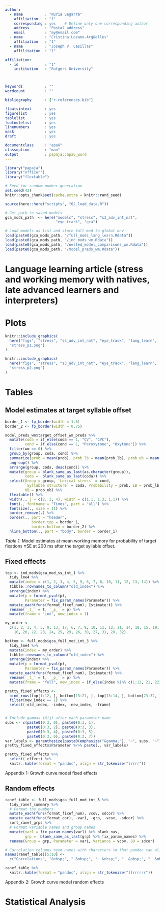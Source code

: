 ```yaml
---
author: 
  - name          : "Nuria Sagarra"
    affiliation   : "1"
    corresponding : yes    # Define only one corresponding author
    address       : "Postal address"
    email         : "my@email.com"
  - name          : "Cristina Lozano-Argüelles"
    affiliation   : "1"
  - name          : "Joseph V. Casillas"
    affilitation  : "1"

affiliation:
  - id            : "1"
    institution   : "Rutgers University"



keywords          : ""
wordcount         : ""

bibliography      : ["r-references.bib"]

floatsintext      : yes
figurelist        : yes
tablelist         : yes
footnotelist      : yes
linenumbers       : yes
mask              : yes
draft             : yes

documentclass     : "apa6"
classoption       : "man"
output            : papaja::apa6_word
---
```


```r
library("papaja")
library("officer")
library("flextable")
```

```r
# Seed for random number generation
set.seed(42)
knitr::opts_chunk$set(cache.extra = knitr::rand_seed)
```

```r
source(here::here("scripts", "02_load_data.R"))

# Get path to saved models
gca_mods_path  <- here("models", "stress", "s3_adv_int_nat", 
                       "eye_track", "gca")

# Load models as list and store full mod to global env
load(paste0(gca_mods_path, "/full_mods_lang_learn.Rdata"))
load(paste0(gca_mods_path, "/ind_mods_wm.Rdata"))
load(paste0(gca_mods_path, "/nested_model_comparisons_wm.Rdata"))
load(paste0(gca_mods_path, "/model_preds_wm.Rdata"))

```






# Language learning article (stress and working memory with natives, late advanced learners and interpreters)












# Plots

```r
knitr::include_graphics(
  here("figs", "stress", "s3_adv_int_nat", "eye_track", "lang_learn", 
  "stress_p1.png")
)
```

```r
knitr::include_graphics(
  here("figs", "stress", "s3_adv_int_nat", "eye_track", "lang_learn", 
  "stress_p2.png")
)
```













# Tables 

## Model estimates at target syllable offset  


```r

border_1 <- fp_border(width = 1.5)
border_2 <- fp_border(width = 0.75)

model_preds_wm$target_offset_wm_preds %>% 
  mutate(coda = if_else(coda == 1, "CV", "CVC"), 
         cond = if_else(cond == 1, "Paroxytone", "Oxytone")) %>% 
  filter(wm == 0) %>% 
  group_by(group, coda, cond) %>% 
  summarize(prob = mean(prob), prob_lb = mean(prob_lb), prob_ub = mean(prob_ub)) %>% 
  ungroup() %>% 
  arrange(group, coda, desc(cond)) %>% 
  mutate(group = blank_same_as_last(as.character(group)), 
         coda =  blank_same_as_last(coda)) %>% 
  select(Group = group, `Lexical stress` = cond, 
         `Syllable structure` = coda, Probability = prob, LB = prob_lb, 
         UB = prob_ub) %>% 
  flextable() %>% 
  width(., j = c(2, 3, 4), width = c(1.1, 1.3, 1.1)) %>% 
  font(., fontname = "Times", part = "all") %>%
  fontsize(., size = 11) %>% 
  border_remove(.) %>%  
  border(., part = "header", 
            border.top = border_1,
            border.bottom = border_2) %>% 
  hline_bottom(., part = "body", border = border_1)
```

*Table 1*: Model estimates at mean working memory for probability of target fixations ±SE at 200 ms after the target syllable offset.




## Fixed effects

```r

top <- ind_mods$gca_mod_ss_int_1 %>% 
  tidy_lme4 %>% 
  mutate(index = c(1, 2, 3, 4, 5, 9, 6, 7, 8, 10, 11, 12, 13, 14)) %>% 
  tibble::rownames_to_column("old_index") %>% 
  arrange(index) %>% 
  mutate(p = format_pval(p), 
         Parameter = fix_param_names(Parameter)) %>% 
  mutate_each(funs(format_fixef_num), Estimate:t) %>% 
  rename(`_t_` = t, `_p_` = p) %>% 
  mutate(frame = "ind", new_index = 1)

my_order <- 
  c(1, 2, 3, 4, 5, 9, 13, 17, 6, 7, 8, 10, 11, 12, 21, 14, 18, 15, 19, 
    16, 20, 22, 23, 24, 25, 29, 26, 30, 27, 31, 28, 32)

bottom <- full_mods$gca_full_mod_int_3 %>% 
  tidy_lme4 %>% 
  mutate(index = my_order) %>% 
  tibble::rownames_to_column("old_index") %>% 
  arrange(index) %>% 
  mutate(p = format_pval(p), 
         Parameter = fix_param_names(Parameter)) %>% 
  mutate_each(funs(format_fixef_num), Estimate:t) %>% 
  rename(`_t_` = t, `_p_` = p) %>% 
  mutate(frame = "full", new_index = if_else(index %in% c(1:12, 21, 22), 0, 1))

pretty_fixed_effects <- 
  bind_rows(top[1:12, ], bottom[13:21, ], top[13:14, ], bottom[23:32, ]) %>% 
  filter(new_index == 1) %>% 
  select(-old_index, -index, -new_index, -frame)


# Include gammas (Gij) after each parameter name
subs <- c(paste0(0:3, 0), paste0(0:3, 1), 
          paste0(0:3, 2), paste0(0:3, 3), 
          paste0(0:3, 4), paste0(0:3, 5), 
          paste0(0:3, 6), paste0(0:3, 7))
var_labels <- parenthesize(paste0(emphasize("&gamma;"), "~", subs, "~"))
pretty_fixed_effects$Parameter %<>% paste(., var_labels)

pretty_fixed_effects %>% 
  select(-effect) %>% 
  knitr::kable(format = "pandoc", align = str_tokenize("lrrrr")) 

```

Appendix 1: Growth curve model fixed effects






## Random effects

```r
ranef_table <- full_mods$gca_full_mod_int_3 %>% 
  tidy_ranef_summary %>% 
  # Format the numbers
  mutate_each(funs(format_fixef_num), vcov, sdcor) %>%
  mutate_each(funs(format_cor), -var1, -grp, -vcov, -sdcor) %>%
  sort_ranef_grps %>%
  # Format variable names and group names
  mutate(var1 = fix_param_names(var1) %>% blank_nas,
         grp =  blank_same_as_last(grp) %>% fix_param_names) %>% 
  rename(Group = grp, Parameter = var1, Variance = vcov, SD = sdcor)

# Correlation columns need names with characters so that pandoc can align them
names(ranef_table)[5:10] <- 
  c("Correlations", "&nbsp;", " &nbsp;", "  &nbsp;", "  &nbsp;", "  &nbsp;")

ranef_table %>% 
  knitr::kable(format = "pandoc", align = str_tokenize("llrrrrrr"))
```

Appendix 2: Growth curve model random effects













# Statistical Analysis

